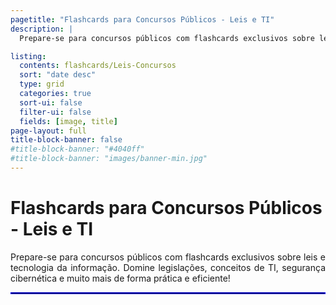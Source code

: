 ```yaml
---
pagetitle: "Flashcards para Concursos Públicos - Leis e TI"
description: | 
  Prepare-se para concursos públicos com flashcards exclusivos sobre leis e tecnologia da informação. Domine legislações, conceitos de TI, segurança cibernética e muito mais de forma prática e eficiente!. 

listing:
  contents: flashcards/Leis-Concursos
  sort: "date desc"
  type: grid
  categories: true
  sort-ui: false
  filter-ui: false
  fields: [image, title]
page-layout: full
title-block-banner: false
#title-block-banner: "#4040ff"
#title-block-banner: "images/banner-min.jpg"
---
```


# Flashcards para Concursos Públicos - Leis e TI

::: {style="text-align: justify;"}
Prepare-se para concursos públicos com flashcards exclusivos sobre leis e tecnologia da informação. Domine legislações, conceitos de TI, segurança cibernética e muito mais de forma prática e eficiente!
:::

<hr style="border: 1px solid blue;">

